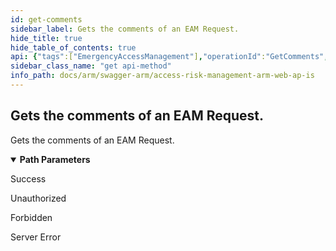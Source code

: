 ```yaml
---
id: get-comments
sidebar_label: Gets the comments of an EAM Request.
hide_title: true
hide_table_of_contents: true
api: {"tags":["EmergencyAccessManagement"],"operationId":"GetComments","parameters":[{"name":"requestId","in":"path","description":"The request ID.","required":true,"schema":{"type":"string","format":"uuid"}}],"responses":{"200":{"description":"Success"},"401":{"description":"Unauthorized"},"403":{"description":"Forbidden"},"500":{"description":"Server Error"}},"description":"Gets the comments of an EAM Request.","method":"get","path":"/api/eam/{requestId}/comments","info":{"version":"v1","title":"Access Risk Management ARM Web APIs"},"postman":{"name":"Gets the comments of an EAM Request.","description":{"type":"text/plain"},"url":{"path":["api","eam",":requestId","comments"],"host":["{{baseUrl}}"],"query":[],"variable":[{"disabled":false,"description":{"content":"(Required) The request ID.","type":"text/plain"},"type":"any","value":"","key":"requestId"}]},"method":"GET"}}
sidebar_class_name: "get api-method"
info_path: docs/arm/swagger-arm/access-risk-management-arm-web-ap-is
---
```



## Gets the comments of an EAM Request.



Gets the comments of an EAM Request.

<details style={{"marginBottom":"1rem"}} data-collapsed={false} open={true}><summary style={{}}><strong>Path Parameters</strong></summary><div><ul><ParamsItem className={"paramsItem"} param={{"name":"requestId","in":"path","description":"The request ID.","required":true,"schema":{"type":"string","format":"uuid"}}}></ParamsItem></ul></div></details><div><ApiTabs><TabItem label={"200"} value={"200"}><div>

Success

</div><div></div></TabItem><TabItem label={"401"} value={"401"}><div>

Unauthorized

</div><div></div></TabItem><TabItem label={"403"} value={"403"}><div>

Forbidden

</div><div></div></TabItem><TabItem label={"500"} value={"500"}><div>

Server Error

</div><div></div></TabItem></ApiTabs></div>
      